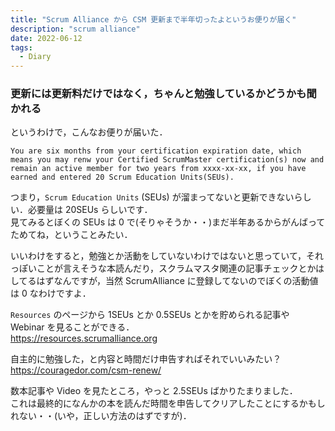 ```yaml
---
title: "Scrum Alliance から CSM 更新まで半年切ったよというお便りが届く"
description: "scrum alliance"
date: 2022-06-12
tags:
  - Diary
---
```


### 更新には更新料だけではなく，ちゃんと勉強しているかどうかも聞かれる

というわけで，こんなお便りが届いた．

```
You are six months from your certification expiration date, which means you may renw your Certified ScrumMaster certification(s) now and remain an active member for two years from xxxx-xx-xx, if you have earned and entered 20 Scrum Education Units(SEUs).
```

つまり，`Scrum Education Units` (SEUs) が溜まってないと更新できないらしい．必要量は 20SEUs らしいです．  
見てみるとぼくの SEUs は 0 で(そりゃそうか・・)まだ半年あるからがんばってためてね，ということみたい．

いいわけをすると，勉強とか活動をしていないわけではないと思っていて，それっぽいことが言えそうな本読んだり，スクラムマスタ関連の記事チェックとかはしてるはずなんですが，当然 ScrumAlliance に登録してないのでぼくの活動値は 0 なわけですよ．

`Resources` のページから 1SEUs とか 0.5SEUs とかを貯められる記事や Webinar を見ることができる．  
https://resources.scrumalliance.org

自主的に勉強した，と内容と時間だけ申告すればそれでいいみたい？  
https://couragedor.com/csm-renew/

数本記事や Video を見たところ，やっと 2.5SEUs ばかりたまりました．  
これは最終的になんかの本を読んだ時間を申告してクリアしたことにするかもしれない・・(いや，正しい方法のはずですが)．

